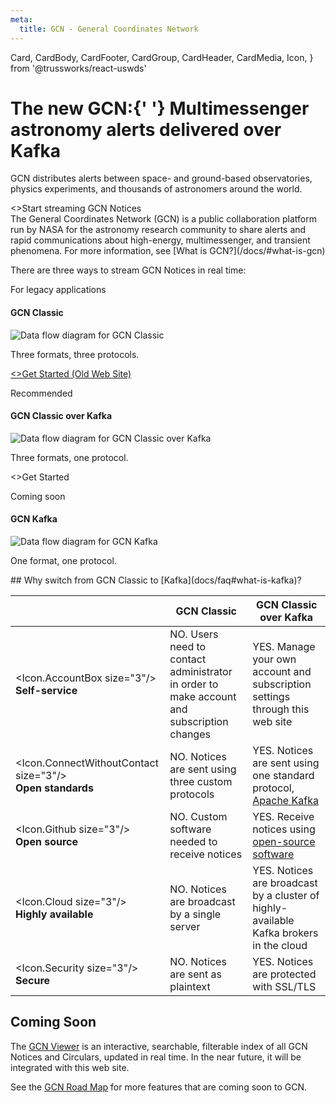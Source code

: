 ```yaml
---
meta:
  title: GCN - General Coordinates Network
---
```


  Card,
  CardBody,
  CardFooter,
  CardGroup,
  CardHeader,
  CardMedia,
  Icon,
} from '@trussworks/react-uswds'

<SectionWrapper className="landing-hero">
  <div
    id="landing-hero-primary-div"
    className="grid-row usa-hero margin-0 padding-0"
  >
    <div className="padding-4 tablet:grid-col-5">
      <h1 className="usa-hero__heading">
        <span className="usa-hero__heading--alt">The new GCN:</span>{' '}
        Multimessenger astronomy alerts delivered over Kafka
      </h1>
      <p className="text-base-lightest">
        GCN distributes alerts between space- and ground-based observatories,
        physics experiments, and thousands of astronomers around the world.
      </p>
      <Link to="/quickstart" className="usa-button">
        <>Start streaming GCN Notices</>
      </Link>
    </div>
  </div>
</SectionWrapper>

<SectionWrapper className="padding-bottom-0">
The General Coordinates Network (GCN) is a public collaboration platform run by NASA for the astronomy research community to share alerts and rapid communications about high-energy, multimessenger, and transient phenomena. For more information, see [What is GCN?](/docs/#what-is-gcn)

There are three ways to stream GCN Notices in real time:

<CardGroup>
  <Card gridLayout={{ tablet: { col: 4 } }} headerFirst>
    <CardHeader className="bg-base-lighter">
      <p className="margin-0 text-base-dark">For legacy applications</p>
      <h4 className="usa-card__heading">GCN Classic</h4>
    </CardHeader>
    <CardMedia imageClass="bg-white padding-2">
      <img
        src="/_static/img/gcn-classic.svg"
        alt="Data flow diagram for GCN Classic"
      />
    </CardMedia>
    <CardBody>
      <p>Three formats, three protocols.</p>
    </CardBody>
    <CardFooter>
      <a
        className="usa-button usa-button--base"
        href="https://gcn.gsfc.nasa.gov/invitation.html"
      >
        <>Get Started (Old Web Site)</>
      </a>
    </CardFooter>
  </Card>
  <Card
    className="card-accent-cool"
    gridLayout={{ tablet: { col: 4 } }}
    headerFirst
  >
    <CardHeader>
      <p className="margin-0">Recommended</p>
      <h4 className="usa-card__heading">GCN Classic over Kafka</h4>
    </CardHeader>
    <CardMedia imageClass="bg-white padding-2">
      <img
        src="/_static/img/gcn-classic-over-kafka.svg"
        alt="Data flow diagram for GCN Classic over Kafka"
      />
    </CardMedia>
    <CardBody>
      <p>Three formats, one protocol.</p>
    </CardBody>
    <CardFooter>
      <Link className="usa-button" to="/quickstart">
        <>Get Started</>
      </Link>
    </CardFooter>
  </Card>
  <Card gridLayout={{ tablet: { col: 4 } }} headerFirst>
    <CardHeader className="bg-base-lighter">
      <p className="margin-0 text-base-dark">Coming soon</p>
      <h4 className="usa-card__heading">GCN Kafka</h4>
    </CardHeader>
    <CardMedia imageClass="bg-white padding-2">
      <img
        src="/_static/img/gcn-kafka.svg"
        alt="Data flow diagram for GCN Kafka"
      />
    </CardMedia>
    <CardBody>
      <p>One format, one protocol.</p>
    </CardBody>
  </Card>
</CardGroup>
</SectionWrapper>

<SectionWrapper className="padding-top-0">
## Why switch from GCN Classic to [Kafka](docs/faq#what-is-kafka)?

<div className="overflow-table">

|                                                                      | GCN Classic                                                                                                                           | GCN Classic over Kafka                                                                                                                    |
| -------------------------------------------------------------------- | ------------------------------------------------------------------------------------------------------------------------------------- | ----------------------------------------------------------------------------------------------------------------------------------------- |
| <div><Icon.AccountBox size="3"/></div> **Self-service**              | <span className="text-red text-bold">NO.</span> Users need to contact administrator in order to make account and subscription changes | <span className="text-green text-bold">YES.</span> Manage your own account and subscription settings through this web site                |
| <div><Icon.ConnectWithoutContact size="3"/></div> **Open standards** | <span className="text-red text-bold">NO.</span> Notices are sent using three custom protocols                                         | <span className="text-green text-bold">YES.</span> Notices are sent using one standard protocol, [Apache Kafka](https://kafka.apache.org) |
| <div><Icon.Github size="3"/></div> **Open source**                   | <span className="text-red text-bold">NO.</span> Custom software needed to receive notices                                             | <span className="text-green text-bold">YES.</span> Receive notices using [open-source software](/docs/client)                             |
| <div><Icon.Cloud size="3"/></div> **Highly available**               | <span className="text-red text-bold">NO.</span> Notices are broadcast by a single server                                              | <span className="text-green text-bold">YES.</span> Notices are broadcast by a cluster of highly-available Kafka brokers in the cloud      |
| <div><Icon.Security size="3"/></div> **Secure**                      | <span className="text-red text-bold">NO.</span> Notices are sent as plaintext                                                         | <span className="text-green text-bold">YES.</span> Notices are protected with SSL/TLS                                                     |

</div>

## Coming Soon

The [GCN Viewer](https://heasarc.gsfc.nasa.gov/tachgcn) is an interactive, searchable, filterable index of all GCN Notices and Circulars, updated in real time. In the near future, it will be integrated with this web site.

See the [GCN Road Map](docs/roadmap) for more features that are coming soon to GCN.

</SectionWrapper>
